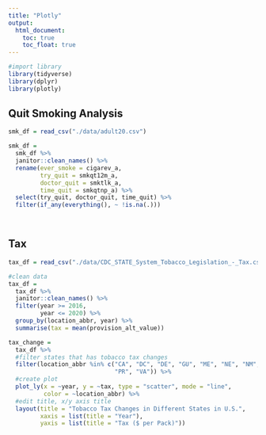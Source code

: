 ```yaml
---
title: "Plotly"
output: 
  html_document:
    toc: true
    toc_float: true
---
```



```r
#import library
library(tidyverse)
library(dplyr)
library(plotly)
```


## Quit Smoking Analysis
```r
smk_df = read_csv("./data/adult20.csv")

smk_df = 
  smk_df %>% 
  janitor::clean_names() %>% 
  rename(ever_smoke = cigarev_a, 
         try_quit = smkqt12m_a, 
         doctor_quit = smktlk_a, 
         time_quit = smkqtnp_a) %>%
  select(try_quit, doctor_quit, time_quit) %>% 
  filter(if_any(everything(), ~ !is.na(.)))

  
```



## Tax 
```r
tax_df = read_csv("./data/CDC_STATE_System_Tobacco_Legislation_-_Tax.csv")

#clean data
tax_df = 
  tax_df %>% 
  janitor::clean_names() %>% 
  filter(year >= 2016,
         year <= 2020) %>% 
  group_by(location_abbr, year) %>%  
  summarise(tax = mean(provision_alt_value))
```


```r
tax_change = 
  tax_df %>% 
  #filter states that has tobacco tax changes
  filter(location_abbr %in% c("CA", "DC", "DE", "GU", "ME", "NE", "NM", "PA", 
                              "PR", "VA")) %>% 
  #create plot
  plot_ly(x = ~year, y = ~tax, type = "scatter", mode = "line", 
          color = ~location_abbr) %>% 
  #edit title, x/y axis title
  layout(title = "Tobacco Tax Changes in Different States in U.S.", 
         xaxis = list(title = "Year"),
         yaxis = list(title = "Tax ($ per Pack)"))
```



